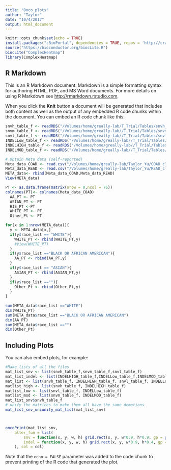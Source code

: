 ```yaml
---
title: "Onco_plots"
author: "Taylor"
date: "10/4/2017"
output: html_document
---
```


```r
knitr::opts_chunk$set(echo = TRUE)
install.packages("cBioPortal", dependencies = TRUE, repos = 'http://cran.rstudio.com')
source("https://bioconductor.org/biocLite.R")
biocLite("ComplexHeatmap")
library(ComplexHeatmap)
```

## R Markdown

This is an R Markdown document. Markdown is a simple formatting syntax for authoring HTML, PDF, and MS Word documents. For more details on using R Markdown see <http://rmarkdown.rstudio.com>.

When you click the **Knit** button a document will be generated that includes both content as well as the output of any embedded R code chunks within the document. You can embed an R code chunk like this:

```r
snvh_table_f <- readRDS("/Volumes/home/greally-lab/T_Trial/Tables/snvh_table_full.Rds")
snvm_table_f <- readRDS("/Volumes/home/greally-lab//T_Trial/Tables/snvm_table_full.Rds")
snvl_table_f <- readRDS("/Volumes/home/greally-lab//T_Trial/Tables/snvl_table_full.Rds")
INDELLow_table_f <- readRDS("/Volumes/home/greally-lab//T_Trial/Tables/IDL_table_full.Rds")
INDELHIGH_table_f <- readRDS("/Volumes/home/greally-lab//T_Trial/Tables/IDH_table_full.Rds")
INDELMOD_table_f <- readRDS("/Volumes/home/greally-lab//T_Trial/Tables/IDM_table_full.Rds")

# Obtain Meta data (self-reported)
Meta_data_COAD <- read.csv("/Volumes/home/greally-lab/Taylor_Yu/COAD_clinical_info.csv")
Meta_data_READ <- read.csv("/Volumes/home/greally-lab/Taylor_Yu/READ_clinical_info.csv")
META_data<- rbind(Meta_data_COAD,Meta_data_READ)
View(META_data)

PT <- as.data.frame(matrix(nrow = 0,ncol = 76))
colnames(PT)<- colnames(Meta_data_COAD)
  AA_PT <- PT
  ASIAN_PT <- PT
  HIS_PT <-PT
  WHITE_PT <- PT
  Other_Pt <- PT

for(x in 1:nrow(META_data)){
  y <- META_data[x,]
  if(y$race_list == "WHITE"){
    WHITE_PT <- rbind(WHITE_PT,y)
    #View(WHITE_PT)
  }
  if(y$race_list =="BLACK OR AFRICAN AMERICAN"){
    AA_PT <- rbind(AA_PT,y)
  }
  if(y$race_list == "ASIAN"){
    ASIAN_PT <- rbind(ASIAN_PT,y)
  }
  if(y$race_list ==""){
    Other_Pt <- rbind(Other_Pt,y)
  }
}
  
sum(META_data$race_list =="WHITE")
dim(WHITE_PT) 
sum(META_data$race_list =="BLACK OR AFRICAN AMERICAN")
dim(AA_PT)
sum(META_data$race_list =="")
dim(Other_Pt)

```

## Including Plots

You can also embed plots, for example:

```r
#Make lists of all the files
mat_list_snv <- list(snvh_table_f,snvm_table_f,snvl_table_f)
mat_list_indel <- list(INDELHIGH_table_f,INDELLow_table_f,INDELMOD_table_f)
mat_list <- list(snvh_table_f, INDELHIGH_table_f, snvl_table_f, INDELLow_table_f, snvm_table_f, INDELMOD_table_f)
matlist_high <- list(snvh_table_f, INDELHIGH_table_f)
matlist_low <- list(snvl_table_f, INDELLow_table_f)
matlist_mod <- list(snvm_table_f, INDELMOD_table_f)
mat_list_snv$snvh_table_f
# unify the matrices to make them all have the same demetions
mat_list_snv_uniunify_mat_list(mat_list_snv)



oncoPrint(mat_list_snv,
    alter_fun = list(
        snv = function(x, y, w, h) grid.rect(x, y, w*0.9, h*0.9, gp = gpar(fill = col["snv"], col = NA)),
        indel = function(x, y, w, h) grid.rect(x, y, w*0.9, h*0.4, gp = gpar(fill = col["indel"], col = NA))
    ), col = col)
```

Note that the `echo = FALSE` parameter was added to the code chunk to prevent printing of the R code that generated the plot.
